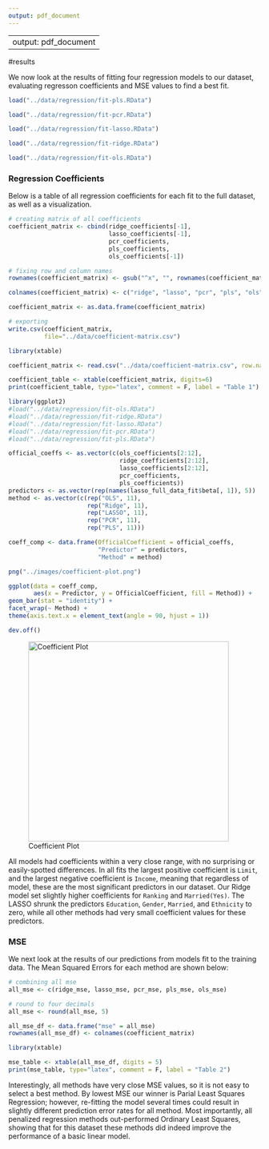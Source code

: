 ```yaml
---
output: pdf_document
---
```


---
output: pdf_document
---
#results

We now look at the results of fitting four regression models to our dataset, evaluating regresson coefficients and MSE values to find a best fit.


```r
load("../data/regression/fit-pls.RData")
```


```r
load("../data/regression/fit-pcr.RData")
```


```r
load("../data/regression/fit-lasso.RData")
```

```r
load("../data/regression/fit-ridge.RData")
```


```r
load("../data/regression/fit-ols.RData")
```



### Regression Coefficients

Below is a table of all regression coefficients for each fit to the full dataset, as well as a visualization.

```r

# creating matrix of all coefficients
coefficient_matrix <- cbind(ridge_coefficients[-1],
                            lasso_coefficients[-1],
                            pcr_coefficients,
                            pls_coefficients,
                            ols_coefficients[-1])

# fixing row and column names
rownames(coefficient_matrix) <- gsub("^x", "", rownames(coefficient_matrix))

colnames(coefficient_matrix) <- c("ridge", "lasso", "pcr", "pls", "ols")

coefficient_matrix <- as.data.frame(coefficient_matrix)

# exporting
write.csv(coefficient_matrix,
          file="../data/coefficient-matrix.csv")
```


```r
library(xtable)

coefficient_matrix <- read.csv("../data/coefficient-matrix.csv", row.names = 1)

coefficient_table <- xtable(coefficient_matrix, digits=6)
print(coefficient_table, type="latex", comment = F, label = "Table 1")
```



```r
library(ggplot2)
#load("../data/regression/fit-ols.RData")
#load("../data/regression/fit-ridge.RData")
#load("../data/regression/fit-lasso.RData")
#load("../data/regression/fit-pcr.RData")
#load("../data/regression/fit-pls.RData")

official_coeffs <- as.vector(c(ols_coefficients[2:12],
                               ridge_coefficients[2:12], 
                               lasso_coefficients[2:12], 
                               pcr_coefficients, 
                               pls_coefficients))
predictors <- as.vector(rep(names(lasso_full_data_fit$beta[, 1]), 5))
method <- as.vector(c(rep("OLS", 11), 
                      rep("Ridge", 11),
                      rep("LASSO", 11), 
                      rep("PCR", 11), 
                      rep("PLS", 11)))

coeff_comp <- data.frame(OfficialCoefficient = official_coeffs,
                         "Predictor" = predictors,
                         "Method" = method)

png("../images/coefficient-plot.png")

ggplot(data = coeff_comp, 
       aes(x = Predictor, y = OfficialCoefficient, fill = Method)) +
geom_bar(stat = "identity") +
facet_wrap(~ Method) + 
theme(axis.text.x = element_text(angle = 90, hjust = 1))

dev.off()
```


![Coefficient Plot](../images/coefficient-plot.png){width=400px}


All models had coefficients within a very close range, with no surprising or easily-spotted differences. In all fits the largest positive coefficient is `Limit`, and the largest negative coefficient is `Income`, meaning that regardless of model, these are the most significant predictors in our dataset. Our Ridge model set slightly higher coefficients for `Ranking` and `Married(Yes)`. The LASSO shrunk the predictors `Education`, `Gender`, `Married`, and `Ethnicity` to zero, while all other methods had very small coefficient values for these predictors. 


### MSE

We next look at the results of our predictions from models fit to the training data. The Mean Squared Errors for each method are shown below:

```r

# combining all mse
all_mse <- c(ridge_mse, lasso_mse, pcr_mse, pls_mse, ols_mse)

# round to four decimals
all_mse <- round(all_mse, 5)

all_mse_df <- data.frame("mse" = all_mse)
rownames(all_mse_df) <- colnames(coefficient_matrix)
```

```r
library(xtable)

mse_table <- xtable(all_mse_df, digits = 5)
print(mse_table, type="latex", comment = F, label = "Table 2")
```

Interestingly, all methods have very close MSE values, so it is not easy to select a best method. By lowest MSE our winner is Parial Least Squares Regression; however, re-fitting the model several times could result in slightly different prediction error rates for all method. Most importantly, all penalized regression methods out-performed Ordinary Least Squares, showing that for this dataset these methods did indeed improve the performance of a basic linear model.

